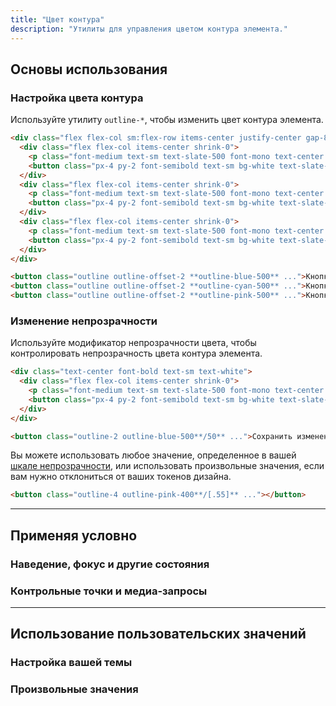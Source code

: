 ```yaml
---
title: "Цвет контура"
description: "Утилиты для управления цветом контура элемента."
---
```




## Основы использования

### Настройка цвета контура

Используйте утилиту `outline-*`, чтобы изменить цвет контура элемента.

```html {{ example: true }}
<div class="flex flex-col sm:flex-row items-center justify-center gap-8 sm:gap-16 font-bold text-sm text-white text-center">
  <div class="flex flex-col items-center shrink-0">
    <p class="font-medium text-sm text-slate-500 font-mono text-center mb-3 dark:text-slate-400">outline-blue-500</p>
    <button class="px-4 py-2 font-semibold text-sm bg-white text-slate-700 border border-slate-300 rounded-md shadow-sm outline outline-2 outline-offset-2 outline-blue-500 dark:bg-slate-700 dark:text-slate-200 dark:border-transparent">Кнопка А</button>
  </div>
  <div class="flex flex-col items-center shrink-0">
    <p class="font-medium text-sm text-slate-500 font-mono text-center mb-3 dark:text-slate-400">outline-cyan-500</p>
    <button class="px-4 py-2 font-semibold text-sm bg-white text-slate-700 border border-slate-300 rounded-md shadow-sm outline outline-2 outline-offset-2 outline-cyan-500 dark:bg-slate-700 dark:text-slate-200 dark:border-transparent">Кнопка Б</button>
  </div>
  <div class="flex flex-col items-center shrink-0">
    <p class="font-medium text-sm text-slate-500 font-mono text-center mb-3 dark:text-slate-400">outline-pink-500</p>
    <button class="px-4 py-2 font-semibold text-sm bg-white text-slate-700 border border-slate-300 rounded-md shadow-sm outline outline-2 outline-offset-2 outline-pink-500 dark:bg-slate-700 dark:text-slate-200 dark:border-transparent">Кнопка В</button>
  </div>
</div>
```

```html
<button class="outline outline-offset-2 **outline-blue-500** ...">Кнопка А</button>
<button class="outline outline-offset-2 **outline-cyan-500** ...">Кнопка Б</button>
<button class="outline outline-offset-2 **outline-pink-500** ...">Кнопка В</button>
```

### Изменение непрозрачности

Используйте модификатор непрозрачности цвета, чтобы контролировать непрозрачность цвета контура элемента.

```html {{ example: true }}
<div class="text-center font-bold text-sm text-white">
  <div class="flex flex-col items-center shrink-0">
    <p class="font-medium text-sm text-slate-500 font-mono text-center mb-3 dark:text-slate-400">outline-blue-500/50</p>
    <button class="px-4 py-2 font-semibold text-sm bg-white text-slate-700 border border-slate-300 rounded-md shadow-sm outline outline-2 outline-offset-2 outline-blue-500/50 dark:bg-slate-700 dark:text-slate-200 dark:border-transparent">Сохранить изменения</button>
  </div>
</div>
```

```html
<button class="outline-2 outline-blue-500**/50** ...">Сохранить изменения</button>
```

Вы можете использовать любое значение, определенное в вашей [шкале непрозрачности](/docs/opacity), или использовать произвольные значения, если вам нужно отклониться от ваших токенов дизайна.

```html
<button class="outline-4 outline-pink-400**/[.55]** ..."></button>
```

---

## <Heading ignore>Применяя условно</Heading>

### <Heading ignore>Наведение, фокус и другие состояния</Heading>

<HoverFocusAndOtherStates defaultClass="outline" featuredClass="outline-blue-400" element="button" />

### <Heading ignore>Контрольные точки и медиа-запросы</Heading>

<BreakpointsAndMediaQueries defaultClass="outline" featuredClass="outline-blue-400" element="button" />

---

## Использование пользовательских значений

### Настройка вашей темы

<CustomizePluginColors name="outline" configKey="outlineColor" />

### Произвольные значения

<ArbitraryValues property="outline-color" featuredClass="outline-[#243c5a]" element="button" />
